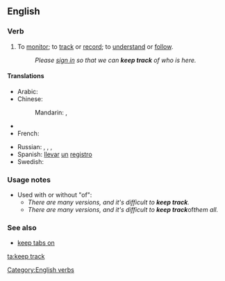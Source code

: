 ==English==

===Verb===
{{head|en|verb|head=[[keep]] [[track]]}}

# To [[monitor]]; to [[track]] or [[record]]; to [[understand]] or [[follow]].
#: ''Please [[sign in]] so that we can '''keep track''' of who is here.''

====Translations====
{{trans-top|monitor}}
* Arabic: {{t|ar|راقب|tr=rāqqaba|sc=Arab}}
* Chinese:
*: Mandarin: {{t|zh|監測|sc=Hani}}, {{t|zh|监测|tr=jiāncè|sc=Hani}}
* {{trreq|Finnish}}
* French: {{t-|fr|conserver un suivi}}
{{trans-mid}}
* Russian: {{t|ru|отслеживать|tr=otsléživatʹ|sc=Cyrl}} {{impf}}, {{t|ru|отследить|tr=otsledítʹ|sc=Cyrl}} {{pf}}, {{t|ru|следить|tr=sledítʹ|sc=Cyrl}} {{impf}}, {{t|ru|проследить|tr=prosledítʹ|sc=Cyrl}} {{pf}}
* Spanish: [[llevar]] [[un]] [[registro]]
* Swedish: {{t|sv|hålla reda på}}
{{trans-bottom}}

===Usage notes===
* Used with or without "of":
** ''There are many versions, and it's difficult to '''keep track'''.''
** ''There are many versions, and it's difficult to '''keep track''' ''of'' them all.''

===See also===
* [[keep tabs on]]
[[Category:English verbs]]

[[ta:keep track]]